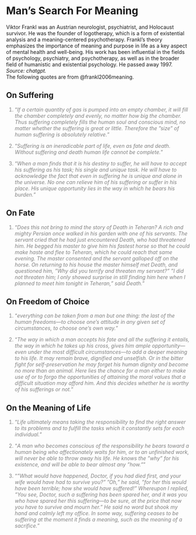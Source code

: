 # Man's Search For Meaning

Viktor Frankl was an Austrian neurologist, psychiatrist, and Holocaust survivor. He was the founder of logotherapy, which is a form of existential analysis and a meaning-centered psychotherapy. Frankl's theory emphasizes the importance of meaning and purpose in life as a key aspect of mental health and well-being. His work has been influential in the fields of psychology, psychiatry, and psychotherapy, as well as in the broader field of humanistic and existential psychology. He passed away 1997. *Source: chatgpt.*\
The following quotes are from @frankl2006meaning.

## On Suffering

::: {style="color: gray"}
1.  "*If a certain quantity of gas is pumped into an empty chamber, it will fill the chamber completely and evenly, no matter how big the chamber. Thus suffering completely fills the human soul and conscious mind, no matter whether the suffering is great or little. Therefore the "size" of human suffering is absolutely relative.*"
:::

::: {style="color: gray"}
2.  "*Suffering is an ineradicable part of life, even as fate and death. Without suffering and death human life cannot be complete.*"
:::

::: {style="color: gray"}
3.  "*When a man finds that it is his destiny to suffer, he will have to accept his suffering as his task; his single and unique task. He will have to acknowledge the fact that even in suffering he is unique and alone in the universe. No one can relieve him of his suffering or suffer in his place. His unique opportunity lies in the way in which he bears his burden.*"
:::

## On Fate

::: {style="color: gray"}
1.  "*Does this not bring to mind the story of Death in Teheran? A rich and mighty Persian once walked in his garden with one of his servants. The servant cried that he had just encountered Death, who had threatened him. He begged his master to give him his fastest horse so that he could make haste and flee to Teheran, which he could reach that same evening. The master consented and the servant galloped off on the horse. On returning to his house the master himself met Death, and questioned him, "Why did you terrify and threaten my servant?" "I did not threaten him; I only showed surprise in still finding him here when I planned to meet him tonight in Teheran," said Death.*"
:::

## On Freedom of Choice

::: {style="color: gray"}
1.  "*everything can be taken from a man but one thing: the last of the human freedoms---to choose one's attitude in any given set of circumstances, to choose one's own way.*"
:::

::: {style="color: gray"}
2.  "*The way in which a man accepts his fate and all the suffering it entails, the way in which he takes up his cross, gives him ample opportunity---even under the most difficult circumstances---to add a deeper meaning to his life. It may remain brave, dignified and unselfish. Or in the bitter fight for self-preservation he may forget his human dignity and become no more than an animal. Here lies the chance for a man either to make use of or to forgo the opportunities of attaining the moral values that a difficult situation may afford him. And this decides whether he is worthy of his sufferings or not.*"
:::

## On the Meaning of Life

::: {style="color: gray"}
1.  "*Life ultimately means taking the responsibility to find the right answer to its problems and to fulfill the tasks which it constantly sets for each individual.*"
:::

::: {style="color: gray"}
2.  "*A man who becomes conscious of the responsibility he bears toward a human being who affectionately waits for him, or to an unfinished work, will never be able to throw away his life. He knows the "why" for his existence, and will be able to bear almost any "how."*"
:::

::: {style="color: gray"}
3.  "*"What would have happened, Doctor, if you had died first, and your wife would have had to survive you?" "Oh," he said, "for her this would have been terrible; how she would have suffered!" Whereupon I replied, "You see, Doctor, such a suffering has been spared her, and it was you who have spared her this suffering---to be sure, at the price that now you have to survive and mourn her." He said no word but shook my hand and calmly left my office. In some way, suffering ceases to be suffering at the moment it finds a meaning, such as the meaning of a sacrifice.*"
:::
